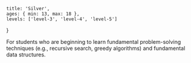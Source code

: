 	title: 'Silver',
	ages: { min: 13, max: 18 },
	levels: ['level-3', 'level-4', 'level-5']
}

For students who are beginning to learn fundamental problem-solving techniques (e.g., recursive search, greedy algorithms) and fundamental data structures.

